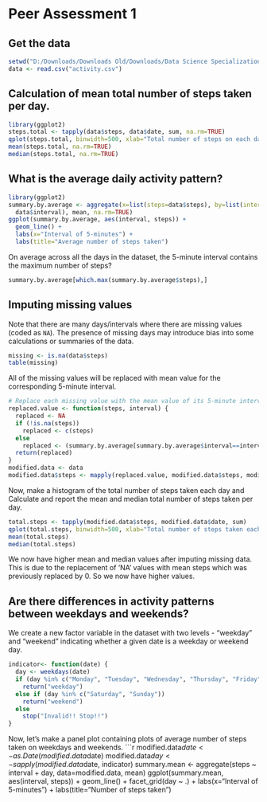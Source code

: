 # Peer Assessment 1

## Get the data
```r
setwd("D:/Downloads/Downloads Old/Downloads/Data Science Specialization")
data <- read.csv("activity.csv")
```

## Calculation of mean total number of steps taken per day.
```r
library(ggplot2)
steps.total <- tapply(data$steps, data$date, sum, na.rm=TRUE)
qplot(steps.total, binwidth=500, xlab="Total number of steps on each day",ylab="COunt or Frequency")
mean(steps.total, na.rm=TRUE)
median(steps.total, na.rm=TRUE)
```

## What is the average daily activity pattern?
```r
library(ggplot2)
summary.by.average <- aggregate(x=list(steps=data$steps), by=list(interval=
  data$interval), mean, na.rm=TRUE)
ggplot(summary.by.average, aes(interval, steps)) +
  geom_line() +
  labs(x="Interval of 5-minutes") +
  labs(title="Average number of steps taken")
```

On average across all the days in the dataset, the 5-minute interval contains
the maximum number of steps?
```r
summary.by.average[which.max(summary.by.average$steps),]
```

## Imputing missing values

Note that there are many days/intervals where there are missing values (coded as `NA`). The presence of missing days may introduce bias into some calculations or summaries of the data.

```r
missing <- is.na(data$steps)
table(missing)
```

All of the missing values will be replaced with mean value for the corresponding 5-minute interval.

```r
# Replace each missing value with the mean value of its 5-minute interval
replaced.value <- function(steps, interval) {
  replaced <- NA
  if (!is.na(steps))
    replaced <- c(steps)
  else
    replaced <- (summary.by.average[summary.by.average$interval==interval, "steps"])
  return(replaced)
}
modified.data <- data
modified.data$steps <- mapply(replaced.value, modified.data$steps, modified.data$interval)
```
Now, make a histogram of the total number of steps taken each day and Calculate and report the mean and median total number of steps taken per day.

```r
total.steps <- tapply(modified.data$steps, modified.data$date, sum)
qplot(total.steps, binwidth=500, xlab="Total number of steps taken each day")
mean(total.steps)
median(total.steps)
```

We now have higher mean and median values after imputing missing data. This is due to the replacement of 'NA' values with mean steps which was previously replaced by 0. So we now have higher values.

## Are there differences in activity patterns between weekdays and weekends?
We create a new factor variable in the dataset with two levels - "weekday" and "weekend" indicating whether a given date is a weekday or weekend day.

```r
indicator<- function(date) {
  day <- weekdays(date)
  if (day %in% c("Monday", "Tuesday", "Wednesday", "Thursday", "Friday"))
    return("weekday")
  else if (day %in% c("Saturday", "Sunday"))
    return("weekend")
  else
    stop("Invalid!! Stop!!")
}
```

Now, let's make a panel plot containing plots of average number of steps taken
on weekdays and weekends.
```r
modified.data$date <- as.Date(modified.data$date)
modified.data$day <- sapply(modified.data$date, indicator)
summary.mean <- aggregate(steps ~ interval + day, data=modified.data, mean)
ggplot(summary.mean, aes(interval, steps)) + geom_line() + facet_grid(day ~ .) +
    labs(x="Interval of 5-minutes") +
    labs(title="Number of steps taken")